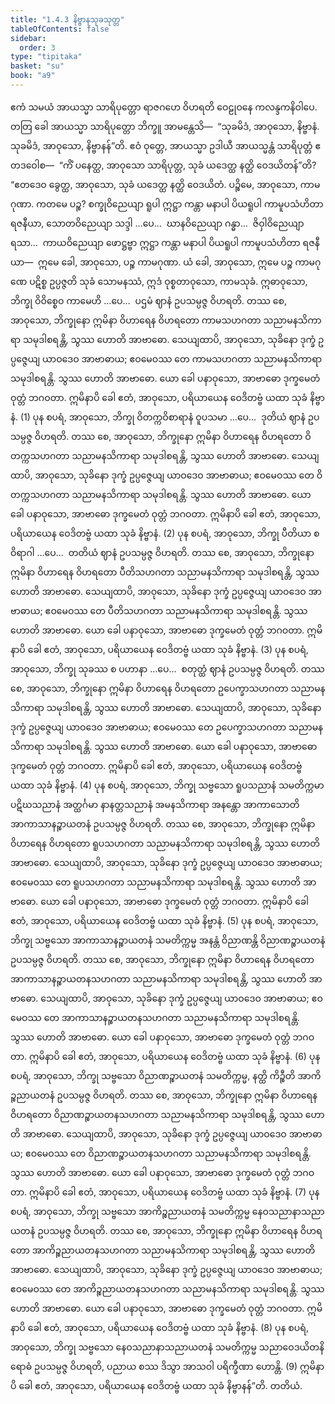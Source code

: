 ```yaml
---
title: "1.4.3 နိဗ္ဗာနသုခသုတ္တ"
tableOfContents: false
sidebar:
  order: 3
type: "tipitaka"
basket: "su"
book: "a9"
---
```



<DynamicBreadcrumb />

<Division number="34" book="a9" e="ch" v="17" p="213">

<Paragraph number="259" book="a9">
ဧကံ သမယံ အာယသ္မာ သာရိပုတ္တော ရာဇဂဟေ ဝိဟရတိ ဝေဠုဝနေ ကလန္ဒကနိဝါပေ. တတြ ခေါ အာယသ္မာ သာရိပုတ္တော ဘိက္ခူ အာမန္တေသိ—  “သုခမိဒံ, အာဝုသော, နိဗ္ဗာနံ. သုခမိဒံ, အာဝုသော, နိဗ္ဗာနန်”တိ. ဧဝံ ဝုတ္တေ, အာယသ္မာ ဥဒါယီ အာယသ္မန္တံ သာရိပုတ္တံ ဧတဒဝေါစ—  “ကိံ ပနေတ္ထ, အာဝုသော သာရိပုတ္တ, သုခံ ယဒေတ္ထ နတ္ထိ ဝေဒယိတန်”တိ? “ဧတဒေဝ ခွေတ္ထ, အာဝုသော, သုခံ ယဒေတ္ထ နတ္ထိ ဝေဒယိတံ. ပဉ္စိမေ, အာဝုသော, ကာမဂုဏာ. ကတမေ ပဉ္စ? စက္ခုဝိညေယျာ ရူပါ ဣဋ္ဌာ ကန္တာ မနာပါ ပိယရူပါ ကာမူပသံဟိတာ ရဇနီယာ, သောတဝိညေယျာ သဒ္ဒါ …ပေ…  ဃာနဝိညေယျာ ဂန္ဓာ…  ဇိဝှါဝိညေယျာ ရသာ…  ကာယဝိညေယျာ ဖောဋ္ဌဗ္ဗာ ဣဋ္ဌာ ကန္တာ မနာပါ ပိယရူပါ ကာမူပသံဟိတာ ရဇနီယာ—  ဣမေ ခေါ, အာဝုသော, ပဉ္စ ကာမဂုဏာ. ယံ ခေါ, အာဝုသော, ဣမေ ပဉ္စ ကာမဂုဏေ ပဋိစ္စ ဥပ္ပဇ္ဇတိ သုခံ သောမနဿံ, ဣဒံ ဝုစ္စတာဝုသော, ကာမသုခံ.
</Paragraph>

<Paragraph number="260" book="a9">
ဣဓာဝုသော, ဘိက္ခု ဝိဝိစ္စေဝ ကာမေဟိ …ပေ…  ပဌမံ ဈာနံ ဥပသမ္ပဇ္ဇ ဝိဟရတိ. တဿ စေ, အာဝုသော, ဘိက္ခုနော ဣမိနာ ဝိဟာရေန ဝိဟရတော ကာမသဟဂတာ သညာမနသိကာရာ သမုဒါစရန္တိ, သွဿ ဟောတိ အာဗာဓော. သေယျထာပိ, အာဝုသော, သုခိနော ဒုက္ခံ ဥပ္ပဇ္ဇေယျ ယာဝဒေဝ အာဗာဓာယ; ဧဝမေဝဿ တေ ကာမသဟဂတာ သညာမနသိကာရာ သမုဒါစရန္တိ. သွဿ ဟောတိ အာဗာဓော. ယော ခေါ ပနာဝုသော, အာဗာဓော ဒုက္ခမေတံ ဝုတ္တံ ဘဂဝတာ. ဣမိနာပိ ခေါ ဧတံ, အာဝုသော, ပရိယာယေန ဝေဒိတဗ္ဗံ ယထာ သုခံ နိဗ္ဗာနံ. (1)
</Paragraph>

<Paragraph number="261" book="a9">
ပုန စပရံ, အာဝုသော, ဘိက္ခု ဝိတက္ကဝိစာရာနံ ဝူပသမာ …ပေ…  ဒုတိယံ ဈာနံ ဥပသမ္ပဇ္ဇ ဝိဟရတိ. တဿ စေ, အာဝုသော, ဘိက္ခုနော ဣမိနာ ဝိဟာရေန ဝိဟရတော ဝိတက္ကသဟဂတာ သညာမနသိကာရာ သမုဒါစရန္တိ, သွဿ ဟောတိ အာဗာဓော. သေယျထာပိ, အာဝုသော, သုခိနော ဒုက္ခံ ဥပ္ပဇ္ဇေယျ ယာဝဒေဝ အာဗာဓာယ; ဧဝမေဝဿ တေ ဝိတက္ကသဟဂတာ သညာမနသိကာရာ သမုဒါစရန္တိ. သွဿ ဟောတိ အာဗာဓော. ယော ခေါ ပနာဝုသော, အာဗာဓော ဒုက္ခမေတံ ဝုတ္တံ ဘဂဝတာ. ဣမိနာပိ ခေါ ဧတံ, အာဝုသော, ပရိယာယေန ဝေဒိတဗ္ဗံ ယထာ သုခံ နိဗ္ဗာနံ. (2)
</Paragraph>

<Paragraph number="262" book="a9">
ပုန စပရံ, အာဝုသော, ဘိက္ခု ပီတိယာ စ ဝိရာဂါ …ပေ…  တတိယံ ဈာနံ ဥပသမ္ပဇ္ဇ ဝိဟရတိ. တဿ စေ, အာဝုသော, ဘိက္ခုနော ဣမိနာ ဝိဟာရေန ဝိဟရတော ပီတိသဟဂတာ သညာမနသိကာရာ သမုဒါစရန္တိ, သွဿ ဟောတိ အာဗာဓော. သေယျထာပိ, အာဝုသော, သုခိနော ဒုက္ခံ ဥပ္ပဇ္ဇေယျ ယာဝဒေဝ အာဗာဓာယ; ဧဝမေဝဿ တေ ပီတိသဟဂတာ သညာမနသိကာရာ သမုဒါစရန္တိ. သွဿ ဟောတိ အာဗာဓော. ယော ခေါ ပနာဝုသော, အာဗာဓော ဒုက္ခမေတံ ဝုတ္တံ ဘဂဝတာ. ဣမိနာပိ ခေါ ဧတံ, အာဝုသော, ပရိယာယေန ဝေဒိတဗ္ဗံ ယထာ သုခံ နိဗ္ဗာနံ. (3)
</Paragraph>

<Paragraph number="263" book="a9">
ပုန စပရံ, အာဝုသော, ဘိက္ခု သုခဿ စ ပဟာနာ …ပေ…  စတုတ္ထံ ဈာနံ ဥပသမ္ပဇ္ဇ ဝိဟရတိ. တဿ စေ, အာဝုသော, ဘိက္ခုနော ဣမိနာ ဝိဟာရေန ဝိဟရတော ဥပေက္ခာသဟဂတာ သညာမနသိကာရာ သမုဒါစရန္တိ, သွဿ ဟောတိ အာဗာဓော. သေယျထာပိ, အာဝုသော, သုခိနော ဒုက္ခံ ဥပ္ပဇ္ဇေယျ ယာဝဒေဝ အာဗာဓာယ; ဧဝမေဝဿ တေ ဥပေက္ခာသဟဂတာ သညာမနသိကာရာ သမုဒါစရန္တိ. သွဿ ဟောတိ အာဗာဓော. ယော ခေါ ပနာဝုသော, အာဗာဓော ဒုက္ခမေတံ ဝုတ္တံ ဘဂဝတာ. ဣမိနာပိ ခေါ ဧတံ, အာဝုသော, ပရိယာယေန ဝေဒိတဗ္ဗံ ယထာ သုခံ နိဗ္ဗာနံ. (4)
</Paragraph>

<Paragraph number="264" book="a9">
ပုန စပရံ, အာဝုသော, ဘိက္ခု သဗ္ဗသော ရူပသညာနံ သမတိက္ကမာ ပဋိဃသညာနံ အတ္ထင်္ဂမာ နာနတ္တသညာနံ အမနသိကာရာ အနန္တော အာကာသောတိ အာကာသာနဉ္စာယတနံ ဥပသမ္ပဇ္ဇ ဝိဟရတိ. တဿ စေ, အာဝုသော, ဘိက္ခုနော ဣမိနာ ဝိဟာရေန ဝိဟရတော ရူပသဟဂတာ သညာမနသိကာရာ သမုဒါစရန္တိ, သွဿ ဟောတိ အာဗာဓော. သေယျထာပိ, အာဝုသော, သုခိနော ဒုက္ခံ ဥပ္ပဇ္ဇေယျ ယာဝဒေဝ အာဗာဓာယ; ဧဝမေဝဿ တေ ရူပသဟဂတာ သညာမနသိကာရာ သမုဒါစရန္တိ. သွဿ ဟောတိ အာဗာဓော. ယော ခေါ ပနာဝုသော, အာဗာဓော ဒုက္ခမေတံ ဝုတ္တံ ဘဂဝတာ. ဣမိနာပိ ခေါ ဧတံ, အာဝုသော, ပရိယာယေန ဝေဒိတဗ္ဗံ ယထာ သုခံ နိဗ္ဗာနံ. (5)
</Paragraph>

<Paragraph number="265" book="a9">
ပုန စပရံ, အာဝုသော, ဘိက္ခု သဗ္ဗသော အာကာသာနဉ္စာယတနံ သမတိက္ကမ္မ အနန္တံ ဝိညာဏန္တိ ဝိညာဏဉ္စာယတနံ ဥပသမ္ပဇ္ဇ ဝိဟရတိ. တဿ စေ, အာဝုသော, ဘိက္ခုနော ဣမိနာ ဝိဟာရေန ဝိဟရတော အာကာသာနဉ္စာယတနသဟဂတာ သညာမနသိကာရာ သမုဒါစရန္တိ, သွဿ ဟောတိ အာဗာဓော. သေယျထာပိ, အာဝုသော, သုခိနော ဒုက္ခံ ဥပ္ပဇ္ဇေယျ ယာဝဒေဝ အာဗာဓာယ; ဧဝမေဝဿ တေ အာကာသာနဉ္စာယတနသဟဂတာ သညာမနသိကာရာ သမုဒါစရန္တိ. သွဿ ဟောတိ အာဗာဓော. ယော ခေါ ပနာဝုသော, အာဗာဓော ဒုက္ခမေတံ ဝုတ္တံ ဘဂဝတာ. ဣမိနာပိ ခေါ ဧတံ, အာဝုသော, ပရိယာယေန ဝေဒိတဗ္ဗံ ယထာ သုခံ နိဗ္ဗာနံ. (6)
</Paragraph>

<Paragraph number="266" book="a9">
ပုန စပရံ, အာဝုသော, ဘိက္ခု သဗ္ဗသော ဝိညာဏဉ္စာယတနံ သမတိက္ကမ္မ, နတ္ထိ ကိဉ္စီတိ အာကိဉ္စညာယတနံ ဥပသမ္ပဇ္ဇ ဝိဟရတိ. တဿ စေ, အာဝုသော, ဘိက္ခုနော ဣမိနာ ဝိဟာရေန ဝိဟရတော ဝိညာဏဉ္စာယတနသဟဂတာ သညာမနသိကာရာ သမုဒါစရန္တိ, သွဿ ဟောတိ အာဗာဓော. သေယျထာပိ, အာဝုသော, သုခိနော ဒုက္ခံ ဥပ္ပဇ္ဇေယျ ယာဝဒေဝ အာဗာဓာယ; ဧဝမေဝဿ တေ ဝိညာဏဉ္စာယတနသဟဂတာ သညာမနသိကာရာ သမုဒါစရန္တိ. သွဿ ဟောတိ အာဗာဓော. ယော ခေါ ပနာဝုသော, အာဗာဓော ဒုက္ခမေတံ ဝုတ္တံ ဘဂဝတာ. ဣမိနာပိ ခေါ ဧတံ, အာဝုသော, ပရိယာယေန ဝေဒိတဗ္ဗံ ယထာ သုခံ နိဗ္ဗာနံ. (7)
</Paragraph>

<Paragraph number="267" book="a9">
ပုန စပရံ, အာဝုသော, ဘိက္ခု သဗ္ဗသော အာကိဉ္စညာယတနံ သမတိက္ကမ္မ နေဝသညာနာသညာယတနံ ဥပသမ္ပဇ္ဇ ဝိဟရတိ. တဿ စေ, အာဝုသော, ဘိက္ခုနော ဣမိနာ ဝိဟာရေန ဝိဟရတော အာကိဉ္စညာယတနသဟဂတာ သညာမနသိကာရာ သမုဒါစရန္တိ, သွဿ ဟောတိ အာဗာဓော. သေယျထာပိ, အာဝုသော, သုခိနော ဒုက္ခံ ဥပ္ပဇ္ဇေယျ ယာဝဒေဝ အာဗာဓာယ; ဧဝမေဝဿ တေ အာကိဉ္စညာယတနသဟဂတာ သညာမနသိကာရာ သမုဒါစရန္တိ. သွဿ ဟောတိ အာဗာဓော. ယော ခေါ ပနာဝုသော, အာဗာဓော ဒုက္ခမေတံ ဝုတ္တံ ဘဂဝတာ. ဣမိနာပိ ခေါ ဧတံ, အာဝုသော, ပရိယာယေန ဝေဒိတဗ္ဗံ ယထာ သုခံ နိဗ္ဗာနံ. (8)
</Paragraph>

<Paragraph number="268" book="a9">
ပုန စပရံ, အာဝုသော, ဘိက္ခု သဗ္ဗသော နေဝသညာနာသညာယတနံ သမတိက္ကမ္မ သညာဝေဒယိတနိရောဓံ ဥပသမ္ပဇ္ဇ ဝိဟရတိ, ပညာယ စဿ ဒိသွာ အာသဝါ ပရိက္ခီဏာ ဟောန္တိ. (9)
</Paragraph>

<Paragraph number="269" book="a9">
ဣမိနာပိ ခေါ ဧတံ, အာဝုသော, ပရိယာယေန ဝေဒိတဗ္ဗံ ယထာ သုခံ နိဗ္ဗာနန်”တိ.

</Paragraph>
</Division>

<Paragraph number="270" type="center" book="a9">
တတိယံ.
</Paragraph>